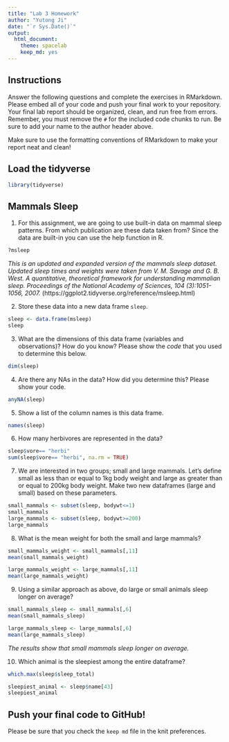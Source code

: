 ```yaml
---
title: "Lab 3 Homework"
author: "Yutong Ji"
date: "`r Sys.Date()`"
output:
  html_document: 
    theme: spacelab
    keep_md: yes
---
```


## Instructions
Answer the following questions and complete the exercises in RMarkdown. Please embed all of your code and push your final work to your repository. Your final lab report should be organized, clean, and run free from errors. Remember, you must remove the `#` for the included code chunks to run. Be sure to add your name to the author header above.  

Make sure to use the formatting conventions of RMarkdown to make your report neat and clean!  

## Load the tidyverse
```r
library(tidyverse)
```

## Mammals Sleep
1. For this assignment, we are going to use built-in data on mammal sleep patterns. From which publication are these data taken from? Since the data are built-in you can use the help function in R.
```r
?msleep
```
*This is an updated and expanded version of the mammals sleep dataset. Updated sleep times and weights were taken from V. M. Savage and G. B. West. A quantitative, theoretical framework for understanding mammalian sleep. Proceedings of the National Academy of Sciences, 104 (3):1051-1056, 2007.* (https://ggplot2.tidyverse.org/reference/msleep.html)

2. Store these data into a new data frame `sleep`.
```r
sleep <- data.frame(msleep)
sleep
```

3. What are the dimensions of this data frame (variables and observations)? How do you know? Please show the *code* that you used to determine this below.  
```r
dim(sleep)
```

4. Are there any NAs in the data? How did you determine this? Please show your code.  
```r
anyNA(sleep)
```

5. Show a list of the column names is this data frame.
```r
names(sleep)
```

6. How many herbivores are represented in the data?  
```r
sleep$vore== "herbi"
sum(sleep$vore== "herbi", na.rm = TRUE)
```

7. We are interested in two groups; small and large mammals. Let's define small as less than or equal to 1kg body weight and large as greater than or equal to 200kg body weight. Make two new dataframes (large and small) based on these parameters.
```r
small_mammals <- subset(sleep, bodywt<=1)
small_mammals
large_mammals <- subset(sleep, bodywt>=200)
large_mammals
```

8. What is the mean weight for both the small and large mammals?
```r
small_mammals_weight <- small_mammals[,11]
mean(small_mammals_weight)
```

```r
large_mammals_weight <- large_mammals[,11]
mean(large_mammals_weight)
```

9. Using a similar approach as above, do large or small animals sleep longer on average?  
```r
small_mammals_sleep <- small_mammals[,6]
mean(small_mammals_sleep)
```

```r
large_mammals_sleep <- large_mammals[,6]
mean(large_mammals_sleep)
```
*The results show that small mammals sleep longer on average.*

10. Which animal is the sleepiest among the entire dataframe?
```r
which.max(sleep$sleep_total)
```
```r
sleepiest_animal <- sleep$name[43]
sleepiest_animal
```

## Push your final code to GitHub!
Please be sure that you check the `keep md` file in the knit preferences. 